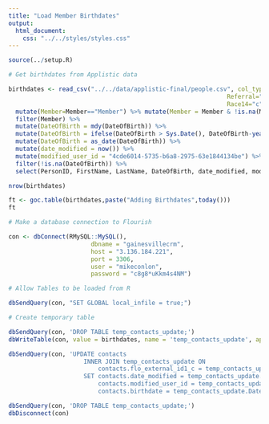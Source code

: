 ```yaml
---
title: "Load Member Birthdates"
output:
  html_document:
    css: "../../styles/styles.css"
---
```

```r
source(../setup.R)
```
```r

# Get birthdates from Applistic data

birthdates <- read_csv("../../data/applistic-final/people.csv", col_types = list(Race3="c",ProviderTitle="c",ProviderSuffix="c",
                                                             Referral="c",Race8="c",Race9="c",Race12="c",Race13="c",
                                                             Race14="c", StaffIDNumber="c")) %>%
  mutate(Member=Member=="Member") %>% mutate(Member = Member & !is.na(Member)) %>%
  filter(Member) %>%
  mutate(DateOfBirth = mdy(DateOfBirth)) %>%
  mutate(DateOfBirth = ifelse(DateOfBirth > Sys.Date(), DateOfBirth-years(100), DateOfBirth)) %>%
  mutate(DateOfBirth = as_date(DateOfBirth)) %>%
  mutate(date_modified = now()) %>%
  mutate(modified_user_id = "4cde6014-5735-b6a8-2975-63e1844134be") %>%
  filter(!is.na(DateOfBirth)) %>%
  select(PersonID, FirstName, LastName, DateOfBirth, date_modified, modified_user_id)

nrow(birthdates)

ft <- goc.table(birthdates,paste("Adding Birthdates",today()))
ft
```
``` r

# Make a database connection to Flourish

con <- dbConnect(RMySQL::MySQL(),
                       dbname = "gainesvillecrm",
                       host = "3.136.184.221",
                       port = 3306,
                       user = "mikeconlon",
                       password = "c8g8*uKkm4s4NM")

# Allow Tables to be loaded from R

dbSendQuery(con, "SET GLOBAL local_infile = true;")

# Create temporary table

dbSendQuery(con, 'DROP TABLE temp_contacts_update;')
dbWriteTable(con, value = birthdates, name = 'temp_contacts_update', append = F, row.names = F)

dbSendQuery(con, 'UPDATE contacts
                     INNER JOIN temp_contacts_update ON
                         contacts.flo_external_id1_c = temp_contacts_update.PersonID
                     SET contacts.date_modified = temp_contacts_update.date_modified,
                         contacts.modified_user_id = temp_contacts_update.modified_user_id,
                         contacts.birthdate = temp_contacts_update.DateOfBirth;')

dbSendQuery(con, 'DROP TABLE temp_contacts_update;')
dbDisconnect(con)

```